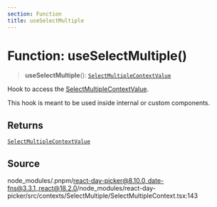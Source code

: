```yaml
---
section: Function
title: useSelectMultiple
---
```


# Function: useSelectMultiple()

> **useSelectMultiple**(): [`SelectMultipleContextValue`](/docs/api/main/interfaces/SelectMultipleContextValue.mdx)

Hook to access the [SelectMultipleContextValue](/docs/api/main/interfaces/SelectMultipleContextValue.mdx).

This hook is meant to be used inside internal or custom components.

## Returns

[`SelectMultipleContextValue`](/docs/api/main/interfaces/SelectMultipleContextValue.mdx)

## Source

node\_modules/.pnpm/react-day-picker@8.10.0\_date-fns@3.3.1\_react@18.2.0/node\_modules/react-day-picker/src/contexts/SelectMultiple/SelectMultipleContext.tsx:143
